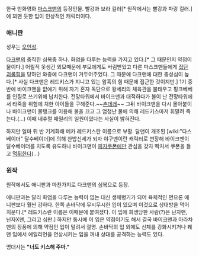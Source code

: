 한국 만화영화 [[마스크맨]]의 등장인물. 빨강과 보라 컬러[* 원작에서는 빨강과 파랑 컬러.]에 꾀맨 듯한 입이 인상적인 캐릭터이다.

=== 애니판 ===
성우는 [[오인성]].

[[다크맨]]의 충직한 심복중 하나. 화염을 다루는 능력을 가지고 있다.[* 그 때문인지 약점이 물이다.] 어릴적 못생긴 외모때문에 부모에게도 버림받았고 다른 마스크맨들에게 [[집단괴롭힘]]을 당하던 와중에 다크맨이 거두어주었다. 그 때문에 다크맨에 대한 충성심이 높다.[* 사실 다크맨은 레드키스가 지니고 있는 암흑의 힘 때문에 접근한 것이지만.] 1기 중반에 바이크맨을 없애기 위해 자기 혼자 독단으로 왕세리의 체육관을 불태우고 핑크베베를 인질로 쓰기위해 납치한다. 전망타워에서 바이크맨과 대적하다가 불이 난 전망타워에서 타죽을 위험에 처한 아이들을 구해준다.~~[[츤데레]]~~ 그뒤 바이크맨을 다시 몰아붙이나 바이크맨이 물탱크를 이용해 불을 끄고 그 엄청난 물에 의해 레드키스마저 휘말려 죽는다.(...) 이때 네츄럴 패밀리의 일원이였다는 사실이 밝혀진다.

하지만 얼마 뒤 반 기계화해 메카 레드키스란 이름으로 부활. 
달맨이 개조된 [wiki:"다스 베이더" 달수베이더]에 의해 찬밥신세가 되자 야구맨이란 캐릭터로 변장해 바이크맨이 달수베이더를 치도록 유도하나 바이크맨이 [[피자]]쿠폰에만 관심을 갖자 빡처서 쿠폰을 들고 [[먹튀]]한다(...)

=== 원작 ===
원작에서도 애니판과 마찬가지로 다크맨의 심복으로 등장.

애니판과는 달리 화염을 다루는 능력이 없는 대신 생체병기가 되어 육체적인 면으론 애니판보다 훨씬 강하다. 한쪽 손바닥에 무시무시한 입이 있으며 이것으로 상대방을 먹어치운다.[* 레드키스란 이름은 이때문에 붙여졌다. 이 입에 희생당한 사람(?)은 닌자맨, 닌자X맨, 그리고 심판.] 하지만 동시에 이 입은 약점이기도 해서 결국 바이크맨과 아라차맨의 장풍에 의해 약점인 입이 털려서 절명. 손바닥의 입 외에도 신체를 강화시키거나 꿰맨 입에서 에일리언을 연상시키는 입을 꺼내 상대를 공격하는 능력도 있다.

명대사는 '''"너도 키스해 주마."'''
